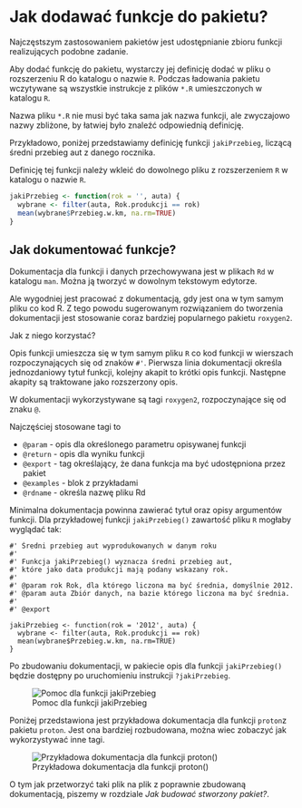 # Jak dodawać funkcje do pakietu?

Najczęstszym zastosowaniem pakietów jest udostępnianie zbioru funkcji realizujących podobne zadanie.

Aby dodać funkcję do pakietu, wystarczy jej definicję dodać w pliku o rozszerzeniu R do katalogu o nazwie `R`. Podczas ładowania pakietu wczytywane są wszystkie instrukcje z plików `*.R` umieszczonych w katalogu `R`.

Nazwa pliku `*.R` nie musi być taka sama jak nazwa funkcji, ale zwyczajowo nazwy zbliżone, by łatwiej było znaleźć odpowiednią definicję.

Przykładowo, poniżej przedstawiamy definicję funkcji `jakiPrzebieg`, liczącą średni przebieg aut z danego rocznika. 

Definicję tej funkcji należy wkleić do dowolnego pliku z rozszerzeniem `R` w katalogu o nazwie `R`.

```r
jakiPrzebieg <- function(rok = '', auta) {
  wybrane <- filter(auta, Rok.produkcji == rok)
  mean(wybrane$Przebieg.w.km, na.rm=TRUE)
}
```

## Jak dokumentować funkcje?

Dokumentacja dla funkcji i danych przechowywana jest w plikach `Rd` w katalogu `man`. Można ją tworzyć w dowolnym tekstowym edytorze.

Ale wygodniej jest pracować z dokumentacją, gdy jest ona w tym samym pliku co kod R. Z tego powodu sugerowanym rozwiązaniem do tworzenia dokumentacji jest stosowanie coraz bardziej popularnego pakietu `roxygen2`. 

Jak z niego korzystać?

Opis funkcji umieszcza się w tym samym pliku `R` co kod funkcji w wierszach rozpoczynających się od znaków `#' `. 
Pierwsza linia dokumentacji określa jednozdaniowy tytuł funkcji, kolejny akapit to krótki opis funkcji. Następne akapity są traktowane jako rozszerzony opis.

W dokumentacji wykorzystywane są tagi `roxygen2`, rozpoczynające się od znaku `@`.

Najczęściej stosowane tagi to

* `@param` - opis dla określonego parametru opisywanej funkcji
* `@return` - opis dla wyniku funkcji
* `@export` - tag określający, że dana funkcja ma być udostępniona przez pakiet
* `@examples` - blok z przykładami
* `@rdname` - określa nazwę pliku Rd

Minimalna dokumentacja powinna zawierać tytuł oraz opisy argumentów funkcji. Dla przykładowej funkcji `jakiPrzebieg()` zawartość pliku `R` mogłaby wyglądać tak:

```
#' Średni przebieg aut wyprodukowanych w danym roku
#'
#' Funkcja jakiPrzebieg() wyznacza średni przebieg aut,
#' które jako data produkcji mają podany wskazany rok.
#'
#' @param rok Rok, dla którego liczona ma być średnia, domyślnie 2012.
#' @param auta Zbiór danych, na bazie którego liczona ma być średnia.
#'
#' @export

jakiPrzebieg <- function(rok = '2012', auta) {
  wybrane <- filter(auta, Rok.produkcji == rok)
  mean(wybrane$Przebieg.w.km, na.rm=TRUE)
}
```

Po zbudowaniu dokumentacji, w pakiecie opis dla funkcji `jakiPrzebieg()` będzie dostępny po uruchomieniu instrukcji `?jakiPrzebieg`. 

![Pomoc dla funkcji jakiPrzebieg](grafika/manPage.png)

Poniżej przedstawiona jest przykładowa dokumentacja dla funkcji `proton`z pakietu `proton`. Jest ona bardziej rozbudowana, można wiec zobaczyć jak wykorzystywać inne tagi.

![Przykładowa dokumentacja dla funkcji proton()](grafika/pakiet3.png)

O tym jak przetworzyć taki plik na plik z poprawnie zbudowaną dokumentacją, piszemy w rozdziale *Jak budować stworzony pakiet?*.

